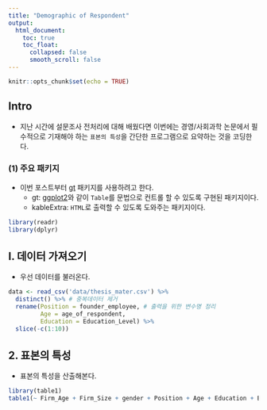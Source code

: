 ```yaml
---
title: "Demographic of Respondent"
output:
  html_document:
    toc: true
    toc_float:
      collapsed: false
      smooth_scroll: false
---
```


```r
knitr::opts_chunk$set(echo = TRUE)
```

## Intro
- 지난 시간에 설문조사 전처리에 대해 배웠다면 이번에는 경영/사회과학 논문에서 필수적으로 기재해야 하는 `표본의 특성`을 간단한 프로그램으로 요약하는 것을 코딩한다. 

### (1) 주요 패키지
- 이번 포스트부터 [gt](https://gt.rstudio.com/) 패키지를 사용하려고 한다. 
  + gt: [ggplot2](https://ggplot2.tidyverse.org/)와 같이 `Table`를 문법으로 컨트롤 할 수 있도록 구현된 패키지이다. 
  + kableExtra: `HTML`로 출력할 수 있도록 도와주는 패키지이다. 

```r
library(readr)
library(dplyr)
```

## I. 데이터 가져오기 
- 우선 데이터를 불러온다. 
```r
data <- read_csv('data/thesis_mater.csv') %>% 
  distinct() %>% # 중복데이터 제거
  rename(Position = founder_employee, # 출력을 위한 변수명 정리
         Age = age_of_respondent, 
         Education = Education_Level) %>% 
  slice(-c(1:10))
```
## 2. 표본의 특성 
- 표본의 특성을 산출해본다. 
```r
library(table1)
table1(~ Firm_Age + Firm_Size + gender + Position + Age + Education + Business_Area, data=data)
```
